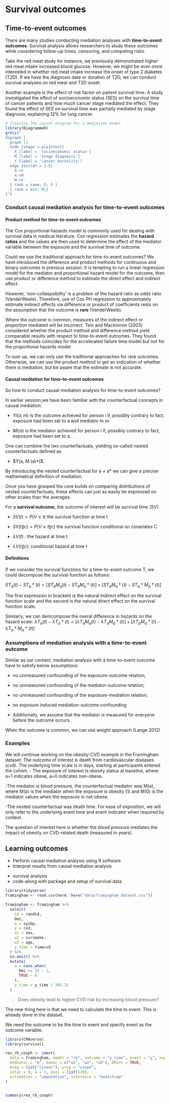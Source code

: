 # Survival outcomes

<!-- Teaching concepts - Jie (30 min) -->

<!-- Daniel will look and trim down a bit - Jie (30 min) -->

<!-- Coding part - Daniel Teaching concepts - Jie (30 min)  -->

## Time-to-event outcomes

There are many studies conducting mediation analyses with
**time-to-event outcomes**. Survival analysis allows researchers to
study these outcomes while considering follow-up times, censoring, and
competing risks.

Take the red meat study for instance, we previously demonstrated higher
red meat intake increased blood glucose. However, we might be even more
interested in whether red meat intake increase the onset of type 2
diabetes (T2D). If we have the diagnosis date or duration of T2D, we can
conduct survival analyses on red meat and T2D onset.

Another example is the effect of risk factor on patient survival time. A
study investigated the effect of socioeconomic status (SES) on the
survival time of cancer patients and how much cancer stage mediated the
effect. They found the effect of SES on survival time was partially
mediated by stage diagnosis, explaining 12% for lung cancer.

```r
# Creating The causal diagram for a mediation model
library(DiagrammeR)
grViz("
digraph {
  graph []
  node [shape = plaintext]
    X [label = 'socioeconomic status']
    M [label = 'stage diagnosis']
    Y [label = 'cancer mortality']
  edge [minlen = 1.5]
    X->Y
    X->M
    M->Y
  { rank = same; X; Y }
  { rank = min; M;}
}")
```

### Conduct causal mediation analysis for time-to-event outcomes

#### Product method for time-to-event outcomes

The Cox proportional hazards model is commonly used for dealing with
survival data in medical literature. Cox regression estimates the
**hazard ratios** and the values are then used to determine the effect
of the mediator variable between the exposure and the survival time of
outcome.

Could we use the traditional approach for time-to-event outcomes? We
have introduced the difference and product methods for continuous and
binary outcomes in previous session. It is tempting to run a linear
regression model for the mediator and proportional hazard model for the
outcome, then use product or difference method to estimate the direct
effect and indirect effect.

However, 'non-collaspsibility' is a problem of the hazard ratio as odds
ratio (VanderWeele). Therefore, use of Cox PH regression to
approximately estimate indirect effects via difference or product of
coefficients rests on the assumption that the outcome is **rare**
(VanderWeele).

Where the outcome is common, measures of the indirect effect or
proportion mediated will be incorrect. Tein and Mackinnon (2003)
considered whether the product method and difference method yield
comparable results with respect to time-to-event outcomes. They found
that the methods coincides for the accelerated failure time model but
not for the proportional hazards model.

To sum up, we can only use the traditional approaches for rare outcomes.
Otherwise, we can use the product method to get an indication of whether
there is mediation, but be aware that the estimate is not accurate.

#### Causal mediation for time-to-event outcomes

So how to conduct causal mediation analysis for time-to-event outcomes?

::: callout-note
In earlier session,we have been familiar with the counterfactual
concepts in causal mediation:

-   $Yi(a, m)$ is the outcome achieved for person i if, possibly
    contrary to fact, exposure had been set to a and mediator to m.

-   $Mi(a)$ is the mediator achieved for person i if, possibly contrary
    to fact, exposure had been set to a.

One can combine the two counterfactuals, yielding so-called nested
counterfactuals defined as

-   $Y(a, M (a\*)$.

By introducing the nested counterfactual for a ≠ a\* we can give a
precise mathematical definition of mediation.
:::

Once you have grasped the core builds on comparing distributions of
nested counterfactuals, these effects can just as easily be expressed on
other scales than the averages.

For a **survival outcome**, the outcome of interest will be survival
time (SV).

-   $SV (t) = P(V ≥ t)$ the survival function at time t

-   $SV (t\|c)=P(V ≥ t\|c)$ the survival function conditional on
    covariates C

-   $λV (t)$ : the hazard at time t

-   $λV (t\|c)$: conditional hazard at time t

#### Definitions

If we consider the survival functions for a time-to-event outcome T, we
could decompose the survival function as follows:

$ST_a(t) - ST_a*(t) = [ST_aM_a(t)-ST_aM_a*(t)] + [ST_aM_a*(t)-ST_a*M_a*(t)]$

The first expression in brackets is the natural indirect effect on the
survival function scale and the second is the natural direct effect on
the survival function scale.

Similarly, we can demcompose the overal difference in hazards on the
hazard scale:
$λT_a(t) - λT_a*(t) = [λT_aM_a(t)-λT_aM_a*(t)] + [λT_aM_a*(t)-λT_a*M_a*(t)]$

### Assumptions of mediation analysis with a time-to-event outcome

Similar as our context, mediation analysis with a time-to-event outcome
have to satisfy below assumptions:

-   no unmeasured confounding of the exposure-outcome relation;

-   no unmeasured confounding of the mediator-outcome relation;

-   no unmeasured confounding of the exposure-mediation relation;

-   no exposure induced mediation-outcome confounding

-   Additionally, we assume that the mediator is measured for everyone
    before the outcome occurs.

When the outcome is common, we can use weight approach (Lange 2012)

### Examples

::: callout-note
We will continue working on the obesity-CVD example in the Framingham
dataset. The outcome of interest is death from cardiovascular diseases
(cvd). The underlying time scale is in days, starting at participants
entered the cohort. - The exposure of interest is obesity status at
baseline, where a=1 indicates obese, a=0 indicates non-obese.

-The mediator is blood pressure, the counterfactual mediator was M(a),
where M(a) is the mediator when the exposure is obesity (1) and M(0) is
the mediator values when the exposure is not-obese.

-The nested counterfactual was death time. For ease of exposition, we
will only refer to the underlying event time and event indicator when
required by context.
:::

The question of interest here is whether the blood pressure mediates the
impact of obesity on CVD-related death (measured in years).

::: callout-note
## Learning outcomes

-   Perform causal mediation analysis using R software
-   Interpret results from causal mediation analysis
:::

-   survival analysis
-   code-along with package and setup of survival data

<!-- Coding part - Daniel -->

```r
library(tidyverse)
framingham <- read.csv(here::here("data/framingham_dataset.csv"))

framingham <- framingham %>%
  select(
    id = randid,
    bmi,
    m = sysbp,
    y = cvd,
    w1 = sex,
    w2 = cursmoke,
    w3 = age,
    y_time = timecvd
  ) %>%
  na.omit() %>%
  mutate(
    a = case_when(
      bmi >= 25 ~ 1,
      TRUE ~ 0
    ),
    y_time = y_time / 365.25
  ) 
```

> Does obesity lead to higher CVD risk by increasing blood pressure?

The new thing here is that we need to calculate the time to event. This
is already done in the dataset.

We need the outcome to be the time to event and specify event as the
outcome variable.

```r
library(CMAverse)
library(survival)

res_rb_coxph <- cmest(
  data = framingham, model = "rb", outcome = "y_time", event = "y", exposure = "a",
  mediator = "m", basec = c("w1", "w2", "w3"), EMint = TRUE,
  mreg = list("linear"), yreg = "coxph",
  astar = 0, a = 1, mval = list(120),
  estimation = "imputation", inference = "bootstrap"
)


summary(res_rb_coxph)
```
